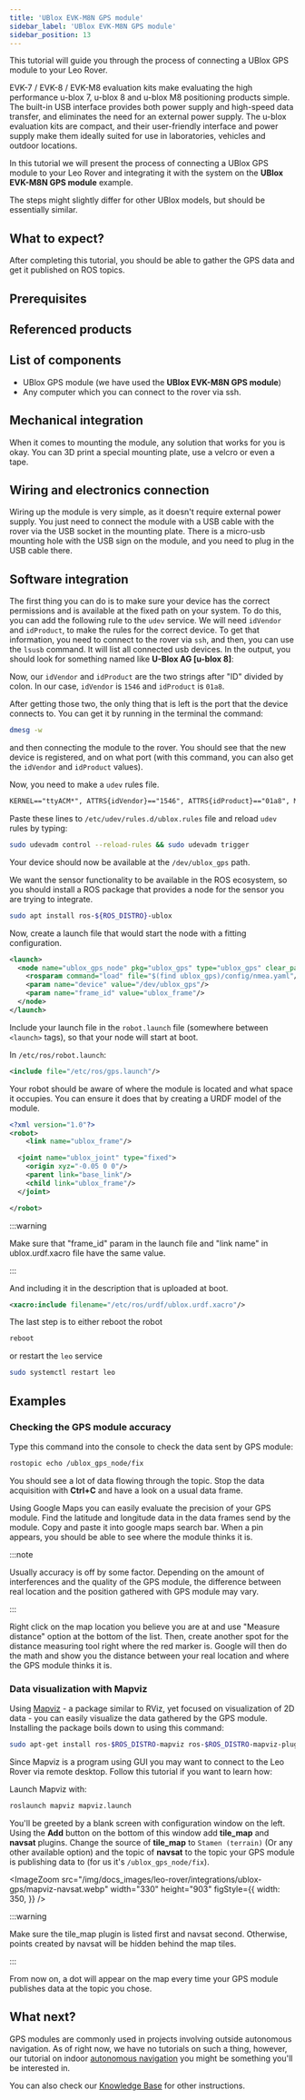 ```yaml
---
title: 'UBlox EVK-M8N GPS module'
sidebar_label: 'UBlox EVK-M8N GPS module'
sidebar_position: 13
---
```



This tutorial will guide you through the process of connecting a UBlox GPS
module to your Leo Rover.

EVK-7 / EVK-8 / EVK-M8 evaluation kits make evaluating the high performance
u-blox 7, u-blox 8 and u-blox M8 positioning products simple. The built-in USB
interface provides both power supply and high-speed data transfer, and
eliminates the need for an external power supply. The u-blox evaluation kits are
compact, and their user-friendly interface and power supply make them ideally
suited for use in laboratories, vehicles and outdoor locations.

In this tutorial we will present the process of connecting a UBlox GPS module to
your Leo Rover and integrating it with the system on the **UBlox EVK-M8N GPS
module** example.

The steps might slightly differ for other UBlox models, but should be
essentially similar.

## What to expect?

After completing this tutorial, you should be able to gather the GPS data and
get it published on ROS topics.

<ImageZoom
  loading="eager"
  src="/img/docs_images/leo-rover/integrations/ublox-gps/ech-ublox-gps-node.webp"
  width="1019"
  height="317"
/>

## Prerequisites

<LinkButton to="/docs/leo-rover/guides/ssh" description="Connect via SSH" />
<LinkButton
  to="/docs/leo-rover/advanced-guides/ros-development"
  description="ROS development"
/>

## Referenced products

<LinkButton
  to="https://www.leorover.tech/shop/gps-module"
  description="UBlox EVK-M8N GPS module - Leo Rover store"
  icon="🛒"
/>

## List of components

- UBlox GPS module (we have used the **UBlox EVK-M8N GPS module**)
- Any computer which you can connect to the rover via ssh.

## Mechanical integration

When it comes to mounting the module, any solution that works for you is okay.
You can 3D print a special mounting plate, use a velcro or even a tape.

## Wiring and electronics connection

Wiring up the module is very simple, as it doesn't require external power
supply. You just need to connect the module with a USB cable with the rover via
the USB socket in the mounting plate. There is a micro-usb mounting hole with
the USB sign on the module, and you need to plug in the USB cable there.

## Software integration

The first thing you can do is to make sure your device has the correct
permissions and is available at the fixed path on your system. To do this, you
can add the following rule to the `udev` service. We will need `idVendor` and
`idProduct`, to make the rules for the correct device. To get that information,
you need to connect to the rover via `ssh`, and then, you can use the `lsusb`
command. It will list all connected usb devices. In the output, you should look
for something named like **U-Blox AG [u-blox 8]**:

<ImageZoom
  src="/img/docs_images/leo-rover/integrations/ublox-gps/terminal-lsusb.webp"
  width="587"
  height="112"
/>

Now, our `idVendor` and `idProduct` are the two strings after "ID" divided by
colon. In our case, `idVendor` is `1546` and `idProduct` is `01a8`.

After getting those two, the only thing that is left is the port that the device
connects to. You can get it by running in the terminal the command:

```bash
dmesg -w
```

and then connecting the module to the rover. You should see that the new device
is registered, and on what port (with this command, you can also get the
`idVendor` and `idProduct` values).

<ImageZoom
  src="/img/docs_images/leo-rover/integrations/ublox-gps/terminal-ttyacm0.webp"
  width="867"
  height="112"
/>

Now, you need to make a `udev` rules file.

```xml title="/etc/udev/rules.d/ublox.rules"
KERNEL=="ttyACM*", ATTRS{idVendor}=="1546", ATTRS{idProduct}=="01a8", MODE="0666", GROUP="dialout", SYMLINK+="ublox_gps"
```

Paste these lines to `/etc/udev/rules.d/ublox.rules` file and reload `udev`
rules by typing:

```bash
sudo udevadm control --reload-rules && sudo udevadm trigger
```

Your device should now be available at the `/dev/ublox_gps` path.

We want the sensor functionality to be available in the ROS ecosystem, so you
should install a ROS package that provides a node for the sensor you are trying
to integrate.

```bash
sudo apt install ros-${ROS_DISTRO}-ublox
```

Now, create a launch file that would start the node with a fitting
configuration.

```xml title="/etc/ros/gps.launch"
<launch>
  <node name="ublox_gps_node" pkg="ublox_gps" type="ublox_gps" clear_params="true" output="screen">
    <rosparam command="load" file="$(find ublox_gps)/config/nmea.yaml"/>
    <param name="device" value="/dev/ublox_gps"/>
    <param name="frame_id" value="ublox_frame"/>
  </node>
</launch>
```

Include your launch file in the `robot.launch` file (somewhere between
`<launch>` tags), so that your node will start at boot.

In `/etc/ros/robot.launch`:

```xml
<include file="/etc/ros/gps.launch"/>
```

Your robot should be aware of where the module is located and what space it
occupies. You can ensure it does that by creating a URDF model of the module.

```xml title="/etc/ros/urdf/ublox.urdf.xacro"
<?xml version="1.0"?>
<robot>
	<link name="ublox_frame"/>

  <joint name="ublox_joint" type="fixed">
    <origin xyz="-0.05 0 0"/>
    <parent link="base_link"/>
    <child link="ublox_frame"/>
  </joint>

</robot>
```

:::warning

Make sure that "frame_id" param in the launch file and "link name" in
ublox.urdf.xacro file have the same value.

:::

And including it in the description that is uploaded at boot.

```xml title="/etc/ros/urdf/robot.urdf.xacro"
<xacro:include filename="/etc/ros/urdf/ublox.urdf.xacro"/>
```

The last step is to either reboot the robot

```bash
reboot
```

or restart the `leo` service

```bash
sudo systemctl restart leo
```

## Examples

### Checking the GPS module accuracy

Type this command into the console to check the data sent by GPS module:

```bash
rostopic echo /ublox_gps_node/fix
```

You should see a lot of data flowing through the topic. Stop the data
acquisition with **Ctrl+C** and have a look on a usual data frame.

<ImageZoom
  src="/img/docs_images/leo-rover/integrations/ublox-gps/ech-ublox-gps-node.webp"
  width="1019"
  height="317"
/>

Using Google Maps you can easily evaluate the precision of your GPS module. Find
the latitude and longitude data in the data frames send by the module. Copy and
paste it into google maps search bar. When a pin appears, you should be able to
see where the module thinks it is.

:::note

Usually accuracy is off by some factor. Depending on the amount of interferences
and the quality of the GPS module, the difference between real location and the
position gathered with GPS module may vary.

:::

Right click on the map location you believe you are at and use "Measure
distance" option at the bottom of the list. Then, create another spot for the
distance measuring tool right where the red marker is. Google will then do the
math and show you the distance between your real location and where the GPS
module thinks it is.

<ImageZoom
  src="/img/docs_images/leo-rover/integrations/ublox-gps/google-maps.webp"
  width="1127"
  height="570"
/>

### Data visualization with Mapviz

Using [Mapviz](http://wiki.ros.org/mapviz) - a package similar to RViz, yet
focused on visualization of 2D data - you can easily visualize the data gathered
by the GPS module. Installing the package boils down to using this command:

```bash
sudo apt-get install ros-$ROS_DISTRO-mapviz ros-$ROS_DISTRO-mapviz-plugins ros-$ROS_DISTRO-tile-map ros-$ROS_DISTRO-multires-image
```

Since Mapviz is a program using GUI you may want to connect to the Leo Rover via
remote desktop. Follow this tutorial if you want to learn how:

<LinkButton
  to="/docs/leo-rover/guides/remote-desktop"
  description="Connect via remote desktop"
/>

Launch Mapviz with:

```bash
roslaunch mapviz mapviz.launch
```

You'll be greeted by a blank screen with configuration window on the left. Using
the **Add** button on the bottom of this window add **tile_map** and **navsat**
plugins. Change the source of **tile_map** to `Stamen (terrain)` (Or any other
available option) and the topic of **navsat** to the topic your GPS module is
publishing data to (for us it's `/ublox_gps_node/fix`).

<ImageZoom
  src="/img/docs_images/leo-rover/integrations/ublox-gps/mapviz-navsat.webp"
  width="330"
  height="903"
  figStyle={{
    width: 350,
  }}
/>

:::warning

Make sure the tile_map plugin is listed first and navsat second. Otherwise,
points created by navsat will be hidden behind the map tiles.

:::

From now on, a dot will appear on the map every time your GPS module publishes
data at the topic you chose.

<ImageZoom
  src="/img/docs_images/leo-rover/integrations/ublox-gps/mapviz-map-view.webp"
  width="924"
  height="614"
/>

## What next?

GPS modules are commonly used in projects involving outside autonomous
navigation. As of right now, we have no tutorials on such a thing, however, our
tutorial on indoor
[autonomous navigation](/docs/leo-rover/advanced-guides/autonomous-navigation)
you might be something you'll be interested in.

You can also check our [Knowledge Base](/docs/category/integrations) for other
instructions.
